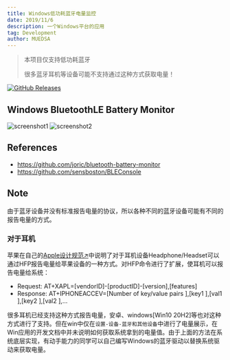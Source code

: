 ```yaml
---
title: Windows低功耗蓝牙电量监控
date: 2019/11/6
description: 一个Windows平台的应用
tag: Development
author: MUEDSA
---
```


> 本项目仅支持低功耗蓝牙
>
> 很多蓝牙耳机等设备可能不支持通过这种方式获取电量！

[![GitHub Releases](https://img.shields.io/github/downloads/MUedsa/BluetoothLEBatteryMonitor/total?logo=github)](https://github.com/MUedsa/BluetoothLEBatteryMonitor/releases)

## Windows BluetoothLE Battery Monitor
![screenshot1](https://github.com/MUedsa/BluetoothLEBatteryMonitor/blob/v2.0/screenshot1.png?raw=true)
![screenshot2](https://github.com/MUedsa/BluetoothLEBatteryMonitor/blob/v2.0/screenshot2.png?raw=true)

## References
- https://github.com/joric/bluetooth-battery-monitor
- https://github.com/sensboston/BLEConsole

## Note
由于蓝牙设备并没有标准报告电量的协议，所以各种不同的蓝牙设备可能有不同的报告电量的方式。

### 对于耳机
苹果在自己的[Apple设计规范↗](https://developer.apple.com/accessories/Accessory-Design-Guidelines.pdf)中说明了对于耳机设备Headphone/Headset可以通过HFP报告电量给苹果设备的一种方式。对HFP命令进行了扩展，使耳机可以报告电量给系统：
- Request: AT+XAPL=[vendorID]-[productID]-[version],[features]
- Response: AT+IPHONEACCEV=[Number of key/value pairs ],[key1 ],[val1 ],[key2 ],[val2 ],...

很多耳机已经支持这种方式报告电量，安卓、windows[Win10 20H2]等也对这种方式进行了支持。但在win中仅在`设置-设备-蓝牙和其他设备`中进行了电量展示，在Win应用的开发文档中并未说明如何获取系统拿到的电量值。由于上面的方法在系统底层实现，有动手能力的同学可以自己编写Windows的蓝牙驱动以替换系统驱动来获取电量。
